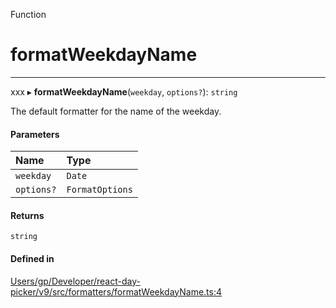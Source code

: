 <SectionTitle>Function</SectionTitle>

# formatWeekdayName

---

xxx
▸ **formatWeekdayName**(`weekday`, `options?`): `string`

The default formatter for the name of the weekday.

#### Parameters

| Name | Type |
| :------ | :------ |
| `weekday` | `Date` |
| `options?` | `FormatOptions` |

#### Returns

`string`

#### Defined in

[Users/gp/Developer/react-day-picker/v9/src/formatters/formatWeekdayName.ts:4](https://github.com/gpbl/react-day-picker/blob/4d332a01b/src/formatters/formatWeekdayName.ts#L4)
